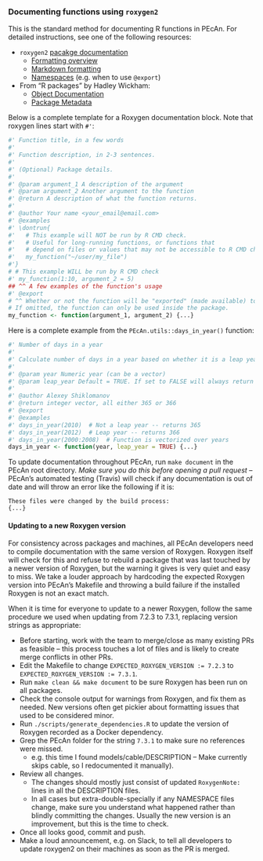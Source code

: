 ### Documenting functions using `roxygen2` {#developer-roxygen}

This is the standard method for documenting R functions in PEcAn.
For detailed instructions, see one of the following resources:

* `roxygen2` [pacakge documentation](https://roxygen2.r-lib.org/)
  - [Formatting overview](https://roxygen2.r-lib.org/articles/rd.html)
  - [Markdown formatting](https://blog.rstudio.com/2017/02/01/roxygen2-6-0-0/)
  - [Namespaces](https://roxygen2.r-lib.org/articles/namespace.html) (e.g. when to use `@export`)
* From "R packages" by Hadley Wickham:
  - [Object Documentation](http://r-pkgs.had.co.nz/man.html)
  - [Package Metadata](http://r-pkgs.had.co.nz/description.html) 
  
Below is a complete template for a Roxygen documentation block.
Note that roxygen lines start with `#'`:

```r
#' Function title, in a few words
#'
#' Function description, in 2-3 sentences.
#'
#' (Optional) Package details.
#'
#' @param argument_1 A description of the argument
#' @param argument_2 Another argument to the function
#' @return A description of what the function returns.
#'
#' @author Your name <your_email@email.com>
#' @examples
#' \dontrun{
#'   # This example will NOT be run by R CMD check.
#'   # Useful for long-running functions, or functions that
#'   # depend on files or values that may not be accessible to R CMD check.
#'   my_function("~/user/my_file")
#'}
# # This example WILL be run by R CMD check
#' my_function(1:10, argument_2 = 5)
## ^^ A few examples of the function's usage
#' @export
# ^^ Whether or not the function will be "exported" (made available) to the user.
# If omitted, the function can only be used inside the package.
my_function <- function(argument_1, argument_2) {...}
```
  
Here is a complete example from the `PEcAn.utils::days_in_year()` function:

```r
#' Number of days in a year
#'
#' Calculate number of days in a year based on whether it is a leap year or not.
#'
#' @param year Numeric year (can be a vector)
#' @param leap_year Default = TRUE. If set to FALSE will always return 365
#'
#' @author Alexey Shiklomanov
#' @return integer vector, all either 365 or 366
#' @export
#' @examples
#' days_in_year(2010)  # Not a leap year -- returns 365
#' days_in_year(2012)  # Leap year -- returns 366
#' days_in_year(2000:2008)  # Function is vectorized over years
days_in_year <- function(year, leap_year = TRUE) {...}
```

To update documentation throughout PEcAn, run `make document` in the PEcAn root directory.
_Make sure you do this before opening a pull request_ --
PEcAn's automated testing (Travis) will check if any documentation is out of date and will throw an error like the following if it is:

```
These files were changed by the build process:
{...}
```



#### Updating to a new Roxygen version

For consistency across packages and machines, all PEcAn developers need to compile documentation with the same version of Roxygen. Roxygen itself will check for this and refuse to rebuild a package that was last touched by a newer version of Roxygen, but the warning it gives is very quiet and easy to miss. We take a louder approach by hardcoding the expected Roxygen version into PEcAn's Makefile and throwing a build failure if the installed Roxygen is not an exact match.

When it is time for everyone to update to a newer Roxygen, follow the same procedure we used when updating from 7.2.3 to 7.3.1, replacing version strings as appropriate:

* Before starting, work with the team to merge/close as many existing PRs as feasible -- this process touches a lot of files and is likely to create merge conflicts in other PRs.
* Edit the Makefile to change `EXPECTED_ROXYGEN_VERSION := 7.2.3` to `EXPECTED_ROXYGEN_VERSION := 7.3.1`.
* Run `make clean && make document` to be sure Roxygen has been run on all packages.
* Check the console output for warnings from Roxygen, and fix them as needed. New versions often get pickier about formatting issues that used to be considered minor.
* Run `./scripts/generate_dependencies.R` to update the version of Roxygen recorded as a Docker dependency.
* Grep the PEcAn folder for the string `7.3.1` to make sure no references were missed.
  - e.g. this time I found  models/cable/DESCRIPTION -- Make currently skips cable, so I redocumented it manually).
* Review all changes.
  - The changes should mostly just consist of updated `RoxygenNote:` lines in all the DESCRIPTION files.
  - In all cases but extra-double-specially if any NAMESPACE files change, make sure you understand what happened rather than blindly committing the changes. Usually the new version is an improvement, but this is the time to check.
* Once all looks good, commit and push.
* Make a loud announcement, e.g. on Slack, to tell all developers to update roxygen2 on their machines as soon as the PR is merged.
